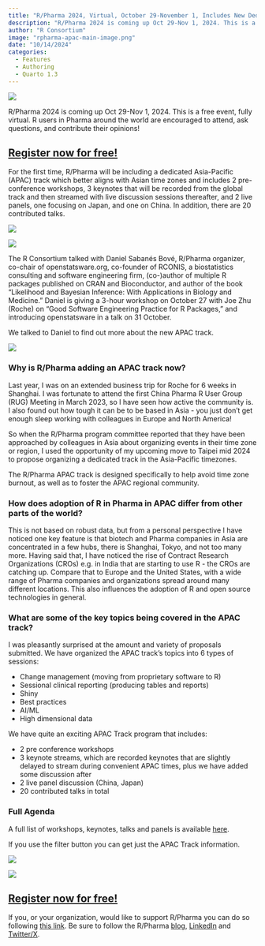 ```yaml
---
title: "R/Pharma 2024, Virtual, October 29-November 1, Includes New Dedicated Asia-Pacific (APAC) Track"
description: "R/Pharma 2024 is coming up Oct 29-Nov 1, 2024. This is a free event, fully virtual. For the first time, R/Pharma will be including a dedicated Asia-Pacific (APAC) track which better aligns with Asian time zones."
author: "R Consortium"
image: "rpharma-apac-main-image.png"
date: "10/14/2024"
categories:
  - Features
  - Authoring
  - Quarto 1.3
---
```


![](rpharma-apac-main-image.png)

R/Pharma 2024 is coming up Oct 29-Nov 1, 2024. This is a free event, fully virtual. R users in Pharma 
around the world are encouraged to attend, ask questions, and contribute their opinions!

## [Register now for free!](https://events.zoom.us/ev/AvobJEOTVwkUnH6_TgLZDZJauk4dxfm5jCG8JFNN9zukOcsVLvTN~AmO5XY5HRBcxkKG6Hga1aXZaYtpBSER6jHms1seP-NNOA0dhcQZUGJ2NWg) 

For the first time, R/Pharma will be including a dedicated Asia-Pacific (APAC) track which better 
aligns with Asian time zones and includes 2 pre-conference workshops, 3 keynotes that will be recorded 
from the global track and then streamed with live discussion sessions thereafter, and 2 live panels, 
one focusing on Japan, and one on China. In addition, there are 20 contributed talks.

![](rpharma-china-panel.png)

![](rpharma-japan-panel.png)

The R Consortium talked with Daniel Sabanés Bové, R/Pharma organizer, co-chair of openstatsware.org, 
co-founder of RCONIS, a biostatistics consulting and software engineering firm, (co-)author of multiple 
R packages published on CRAN and Bioconductor, and author of the book “Likelihood and Bayesian Inference: 
With Applications in Biology and Medicine.” Daniel is giving a 3-hour workshop on October 27 with Joe 
Zhu (Roche) on “Good Software Engineering Practice for R Packages,” and introducing openstatsware in 
a talk on 31 October. 

We talked to Daniel to find out more about the new APAC track.

![](daniel.png)


### Why is R/Pharma adding an APAC track now? 

Last year, I was on an extended business trip for Roche for 6 weeks in Shanghai. I was fortunate to 
attend the first China Pharma R User Group (RUG) Meeting in March 2023, so I have seen how active the 
community is. I also found out how tough it can be to be based in Asia - you just don't get enough 
sleep working with colleagues in Europe and North America!

So when the R/Pharma program committee reported that they have been approached by colleagues in Asia 
about organizing events in their time zone or region, I used the opportunity of my upcoming move to 
Taipei mid 2024 to propose organizing a dedicated track in the Asia-Pacific timezones.

The R/Pharma APAC track is designed specifically to help avoid time zone burnout, as well as to 
foster the APAC regional community.

### How does adoption of R in Pharma in APAC differ from other parts of the world?

This is not based on robust data, but from a personal perspective I have noticed one key feature is 
that biotech and Pharma companies in Asia are concentrated in a few hubs, there is Shanghai, Tokyo, 
and not too many more. Having said that, I have noticed the rise of Contract Research Organizations 
(CROs) e.g. in India that are starting to use R - the CROs are catching up. Compare that to Europe 
and the United States, with a wide range of Pharma companies and organizations spread around many 
different locations. This also influences the adoption of R and open source technologies in general.



### What are some of the key topics being covered in the APAC track?

I was pleasantly surprised at the amount and variety of proposals submitted. We have organized 
the APAC track’s topics into 6 types of sessions:

* Change management (moving from proprietary software to R)
* Sessional clinical reporting (producing tables and reports)
* Shiny
* Best practices
* AI/ML
* High dimensional data

We have quite an exciting APAC Track program that includes:

* 2 pre conference workshops
* 3 keynote streams, which are recorded keynotes that are slightly delayed to stream during convenient APAC times, plus we have added some discussion after
* 2 live panel discussion (China, Japan)
* 20 contributed talks in total

### Full Agenda

A full list of workshops, keynotes, talks and panels is available 
[here](https://events.zoom.us/ev/AvobJEOTVwkUnH6_TgLZDZJauk4dxfm5jCG8JFNN9zukOcsVLvTN~AmO5XY5HRBcxkKG6Hga1aXZaYtpBSER6jHms1seP-NNOA0dhcQZUGJ2NWg).

If you use the filter button you can get just the APAC Track information.

![](filter.png)

![](filter-apac.png)



## [Register now for free!](https://events.zoom.us/ev/AvobJEOTVwkUnH6_TgLZDZJauk4dxfm5jCG8JFNN9zukOcsVLvTN~AmO5XY5HRBcxkKG6Hga1aXZaYtpBSER6jHms1seP-NNOA0dhcQZUGJ2NWg) 

If you, or your organization, would like to support R/Pharma you can do so following 
[this link](https://www.pledge.to/r-pharma). Be sure to follow the R/Pharma 
[blog](https://rinpharma.com/post/), [LinkedIn](https://www.linkedin.com/company/open-source-in-pharma) and 
[Twitter/X](https://x.com/rinpharma).
